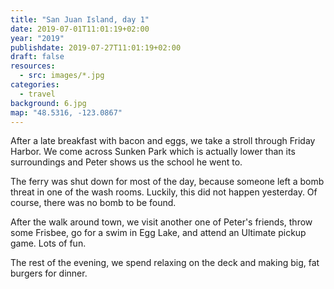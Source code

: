 ```yaml
---
title: "San Juan Island, day 1"
date: 2019-07-01T11:01:19+02:00
year: "2019"
publishdate: 2019-07-27T11:01:19+02:00
draft: false
resources:
  - src: images/*.jpg
categories:
  - travel
background: 6.jpg
map: "48.5316, -123.0867"
---
```


After a late breakfast with bacon and eggs, we take a stroll through Friday
Harbor. We come across Sunken Park which is actually lower than its surroundings
and Peter shows us the school he went to.

<!--more-->

<Gallery>
  <Rimg src="2.jpg" caption="Sunken Park" />
  <Rimg src="5.jpg" caption="Spring Street School" />
  <Rimg src="3.jpg" alt="Friday Harbor" />
  <Rimg src="4.jpg" caption="The ferry" />
</Gallery>

The ferry was shut down for most of the day, because someone left a bomb threat
in one of the wash rooms. Luckily, this did not happen yesterday. Of course,
there was no bomb to be found.

After the walk around town, we visit another one of Peter's friends, throw some
Frisbee, go for a swim in Egg Lake, and attend an Ultimate pickup game. Lots of
fun.

The rest of the evening, we spend relaxing on the deck and making big, fat
burgers for dinner.

<Gallery>
  <Rimg src="1.jpg" alt="Me on the deck" />
  <Rimg src="7.jpg" caption="Burger dinner!" />
</Gallery>

<Rimg
  src="6.jpg"
  caption="The view from the deck. On days like this, you can clearly see Mt Baker on the mainland."
/>

<Nextday />
